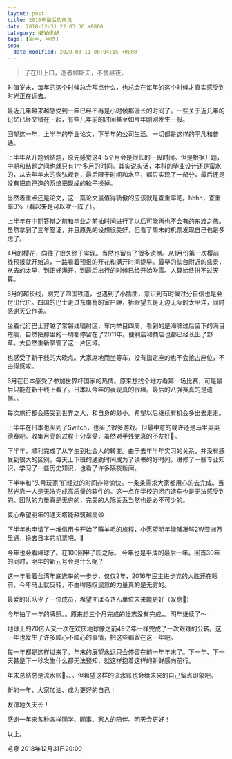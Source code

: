 ```yaml
---
layout: post
title: 2018年最后的再见
date: 2018-12-31 22:03:36 +0800
category: NEWYEAR
tags: [新年, 年终]
seo:
  date_modified: 2020-03-11 00:04:15 +0800
---
```


> 子在川上曰，逝者如斯夫，不舍昼夜。

时值岁末，每年的这个时候总会写点什么，也总会在每年的这个时候才真实感受到时光正在远去。

最近几年越来越感受到一年已经不再是小时候那漫长的时间了。一些关于近几年的记忆已经交错在一起，有些几年前的时间甚至如今年刚刚发生一般。

回望这一年，上半年的毕业论文，下半年的公司生活。一切都是这样的平凡和普通。

<p id="more"></p>
上半年从开题到结题，原先感觉这4-5个月会是很长的一段时间。但是根据开题，中期和结题之间也就只有1个多月的时间。其实说实话，本科的毕业设计还是蛮水的，从去年年末的恢弘规划，最后限于时间和水平，都只实现了一部分，最后还是没有把自己造的系统把现成的轮子换掉。

当然着重点还是论文，这一篇论文最值得骄傲的应该就是查重率吧。hhhh，查重率0%（看起来是可以吹一阵了）。

上半年在中期答辩之前和毕业之前抽时间进行了以后可能再也不会有的东渡之旅。虽然拿到了三年签证，并且原先的设想很美好，但看了周末的机票发现自己也是多虑了。

4月的樱花，向往了很久终于实现。当然也留有了很多遗憾。从1月份第一次樱前线预报就开始追，一路看着预报的开花和满开时间提早。最早的仙台附近的盛景，从去的太早，到正好满开，到最后出行的时候已经开始吹雪。人算始终拼不过天算。

6月的超长线，刷完了四国铁道，也遇到了小插曲，意识到有时候过分自信也是会付出代价。四国的巴士走过东南角的室户岬，抬眼望去是无边无际的太平洋，同时感谢天公作美。

坐着代行巴士穿越了常磐线辐射区，车内举目四周，看到的是海啸过后留下的满目疮痍，自然把那里的一切都停留在了2011年。便利店和商店也都已经长出了野草。大自然重新掌管了这一片区域。

也感受了新干线的大晚点。大家席地而坐等车，没有指定座的也不会抢占座位，不由得感叹。

6月在日本感受了参加世界杯国家的热情。原来想找个地方看第一场比赛，可是最后只能在新干线上看了。日本队今年的表现真的很棒。最后的八强赛真的是遗憾。。

每次旅行都会感受到世界之大，和自身的渺小。希望以后继续有机会多出去走走。

上半年在日本也买到了Switch，也买了很多游戏。但最中意的或许还是马里奥奥德赛吧。收集月亮的过程十分享受，虽然对手残党真的不友好😤。

下半年，顺利完成了从学生到社会人的转变。由于去年半年实习的关系，并没有感受到很大的区别。每天上下班的通勤时间成为了读书的好时间。进修了一些专业知识，学习了一些历史知识，也看了许多隔夜新闻。

下半年和“头号玩家”们经过的时间非常愉快。一条条需求大家都用心的去完成。当然光靠一人是无法完成高质量的软件的。这一点在学校的闭门造车也是无法感受到的。团队的力量真是无穷的，完美的人际关系当然也是必不可少的。

衷心希望明年的通天塔能越筑越高😆

下半年也申请了一堆信用卡开始了薅羊毛的旅程，小愿望明年能够凑够2W亚洲万里通，换去日本的机票吧。🧐

今年也会看棒球了。在100回甲子园之际。
今年也是平成的最后一年。回首30年的同时，明年的新元号会是什么呢？

这一年看着台湾年底选举的一步步，仅仅2年，2016年民主进步党的大胜还在眼前，今年马上就反转，不由得感叹民意的力量真的是无穷的。

最爱的乐队少了一位成员，希望すばるさん单位未来能更好（叹息🙁）

今年拍了一年的牌照。。原来想三个月完成的壮志没有完成，。明年继续了～

地球上的70亿人又一次在欢庆地球像之前49亿年一样完成了一次艰难的公转。这一年也发生了许多顺心不顺心的事情，把这些都留在这一年吧。

每一年都是这样过来了。年末的展望永远只会停留在前一年年末了。下一年、下一天甚是下一秒发生什么都无法预知，就这样抱着这样的新鲜感向前行。

年末总结总是流水账🤪。。。但希望这样的流水账也会给未来的自己留点印象吧。

新的一年，大家加油、成为更好的自己！

友谊地久天长！

感谢一年来各种各样同学、同事、家人的陪伴。明天会更好！

以上。

毛泉
2018年12月31日20:00
